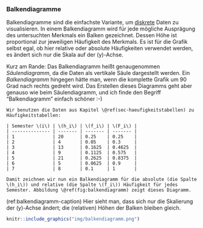 ### Balkendiagramme {#sec-balkendiagramme}

Balkendiagramme sind die einfachste Variante, um [diskrete](#merkmals-und-skalentypen) Daten zu visualisieren. In einem Balkendiagramm wird für jede mögliche Ausprägung des untersuchten Merkmals ein Balken gezeichnet. Dessen Höhe ist proportional zur jeweiligen Häufigkeit des Merkmals. Es ist für die Grafik selbst egal, ob hier relative oder absolute Häufigkeiten verwendet werden, es ändert sich nur die Skala auf der \(y\)-Achse.

Kurz am Rande: Das Balkendiagramm heißt genaugenommen *Säulendiagramm*, da die Daten als vertikale Säule dargestellt werden. Ein *Balkendiagramm* hingegen hätte man, wenn die komplette Grafik um 90 Grad nach rechts gedreht wird. Das Erstellen dieses Diagramms geht aber genauso wie beim Säulendiagramm, und ich finde den Begriff "Balkendiagramm" einfach schöner :-)

```exercise

Wir benutzen die Daten aus Kapitel \@ref(sec-haeufigkeitstabellen) zu Häufigkeitstabellen:

| Semester \(i\) | \(h_i\) | \(f_i\) | \(F_i\) |
| -------------- | ------- | ------- | ------- |
| 1              | 20      | 0.25    | 0.25    |
| 2              | 4       | 0.05    | 0.3     |
| 3              | 13      | 0.1625  | 0.4625  |
| 4              | 9       | 0.1125  | 0.575   |
| 5              | 21      | 0.2625  | 0.8375  |
| 6              | 5       | 0.0625  | 0.9     |
| 7              | 8       | 0.1     | 1       |

Damit zeichnen wir nun ein Balkendiagramm für die absolute (die Spalte \(h_i\)) und relative (die Spalte \(f_i\)) Häufigkeit für jedes Semester. Abbildung \@ref(fig:balkendiagramm) zeigt dieses Diagramm.
```

(ref:balkendiagramm-caption) Hier sieht man, dass sich nur die Skalierung der \(y\)-Achse ändert; die (relativen) Höhen der Balken bleiben gleich.

```r
knitr::include_graphics("img/balkendiagramm.png")
```
